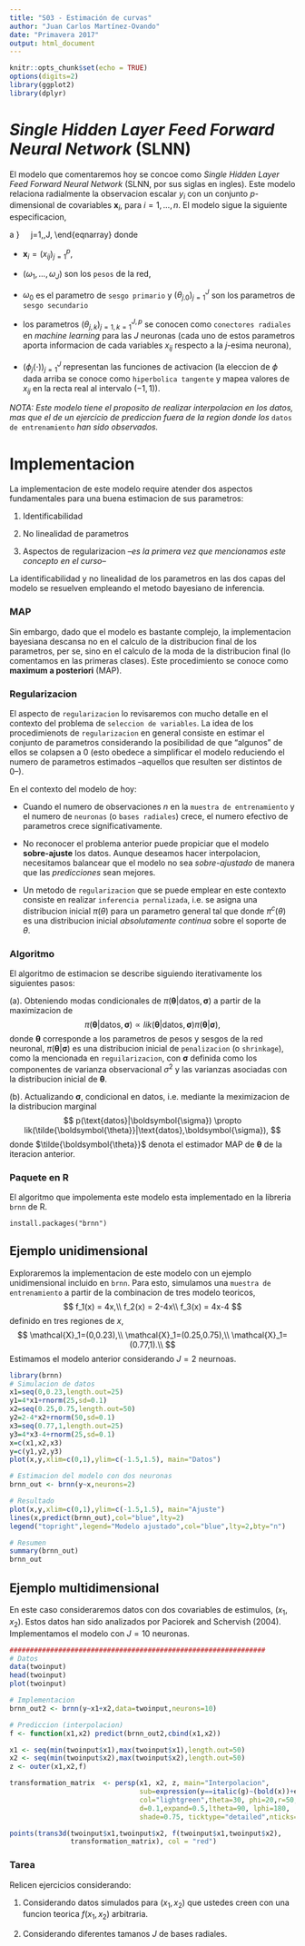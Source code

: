 ```yaml
---
title: "S03 - Estimación de curvas"
author: "Juan Carlos Martínez-Ovando"
date: "Primavera 2017"
output: html_document
---
```


```r
knitr::opts_chunk$set(echo = TRUE)
options(digits=2)
library(ggplot2)
library(dplyr)

```

# *Single Hidden Layer Feed Forward Neural Network* (SLNN)

El modelo que comentaremos hoy se concoe como *Single Hidden Layer Feed Forward Neural Network*  (SLNN, por sus siglas en ingles). Este modelo relaciona radialmente la observacion escalar $y_i$ con un conjunto $p$-dimensional de covariables $\boldsymbol{x}_i$, para $i=1,\ldots,n$. El modelo sigue la siguiente especificacion,

\begin{eqnarray}
  y_i|\boldsymbol{x}_i 
    & \sim &
    N\left(y|f(\boldsymbol{x}_i),\sigma^{2}\right),
    \ \ \ 
    \text{ para }
    \ \ \ 
    i=1,\ldots,n,
    \nonumber \\
  f(\boldsymbol{x}_i)
   & = &
   \omega_{0} + \sum_{j=1}^{J} \omega_j \phi_{j}(||\boldsymbol{x}_i,\boldsymbol{\theta}_j||),
   \nonumber \\
  ||\boldsymbol{x}_i,\boldsymbol{\theta}_j||
    & = & 
    \theta_{j,0} + \sum_{k=1}^{p}x_{i,j}\theta_{j,k},
    \nonumber \\
  \phi_{j}(s)
   & = &
   \frac{2}{1+e^{-2s}},
    \ \ \ 
    \text{ para }
    \ \ \ 
    j=1,\ldots,J,
   \nonumber
\end{eqnarray}
donde 

* $\boldsymbol{x}_i=(x_{ij})_{j=1}^{p}$,

* $(\omega_1, \ldots,\omega_J)$ son los `pesos` de la red, 

* $\omega_0$ es el parametro de `sesgo primario` y $(\theta_{j.0})_{j=1}^{J}$ son los parametros de `sesgo secundario`

* los parametros $(\theta_{j,k})_{j=1,k=1}^{J,p}$ se conocen como `conectores radiales` en $machine\ learning$ para las $J$ neuronas (cada uno de estos parametros aporta informacion de cada variables $x_{ij}$ respecto a la $j$-esima neurona), 

* $\left(\phi_j(\cdot)\right)_{j=1}^{J}$ representan las funciones de activacion (la eleccion de $\phi$ dada arriba se conoce como `hiperbolica tangente` y mapea valores de $x_{ij}$ en la recta real al intervalo $(-1,1)$). 

*NOTA: Este modelo tiene el proposito de realizar interpolacion en los datos, mas que el de un ejercicio de prediccion fuera de la region donde los* `datos de entrenamiento` *han sido observados.*

# Implementacion

La implementacion de este modelo require atender dos aspectos fundamentales para una buena estimacion de sus parametros:

1. Identificabilidad

2. No linealidad de parametros

3. Aspectos de regularizacion *--es la primera vez que mencionamos este concepto en el curso--*

La identificabilidad y no linealidad de los parametros en las dos capas del modelo se resuelven empleando el metodo bayesiano de inferencia. 

### MAP

Sin embargo, dado que el modelo es bastante complejo, la implementacion bayesiana descansa no en el calculo de la distribucion final de los parametros, per se, sino en el calculo de la moda de la distribucion final (lo comentamos en las primeras clases). Este procedimiento se conoce como **maximum a posteriori** (MAP). 

### Regularizacion

El aspecto de `regularizacion` lo revisaremos con mucho detalle en el contexto del problema de `seleccion de variables`. La idea de los procedimienots de `regularizacion` en general consiste en estimar el conjunto de parametros considerando la posibilidad de que "algunos" de ellos se colapsen a $0$ (esto obedece a simplificar el modelo reduciendo el numero de parametros estimados --aquellos que resulten ser distintos de $0$--).  

En el contexto del modelo de hoy:

* Cuando el numero de observaciones $n$ en la `muestra de entrenamiento` y el numero de `neuronas` (o `bases radiales`) crece, el numero efectivo de parametros crece significativamente.

* No reconocer el problema anterior puede propiciar que el modelo **sobre-ajuste** los datos. Aunque deseamos hacer interpolacion, necesitamos balancear que el modelo no sea *sobre-ajustado* de manera que las *predicciones* sean mejores.

* Un metodo de `regularizacion` que se puede emplear en este contexto consiste en realizar `inferencia pernalizada`, i.e. se asigna una distribucion inicial $\pi(\theta)$ para un parametro general tal que 
\begin{equation}
  \pi(\theta)=\alpha \delta_{0}(\theta)+(1-\alpha)\pi^{c}(\theta),
\end{equation}
donde $\pi^{c}(\theta)$ es una distribucion inicial *absolutamente continua* sobre el soporte de $\theta$.

### Algoritmo

El algoritmo de estimacion se describe siguiendo iterativamente los siguientes pasos:

(a). Obteniendo modas condicionales de $\pi(\boldsymbol{\theta}|\text{datos},\boldsymbol{\sigma})$ a partir de la maximizacion de
$$
\pi(\boldsymbol{\theta}|\text{datos},\boldsymbol{\sigma}) 
\propto
lik(\boldsymbol{\theta}|\text{datos},\boldsymbol{\sigma})
\pi(\boldsymbol{\theta}|\boldsymbol{\sigma}),
$$
donde $\boldsymbol{\theta}$ corresponde a los parametros de pesos y sesgos de la red neuronal, $\pi(\boldsymbol{\theta}|\boldsymbol{\sigma})$ es una distribucion inicial de `penalizacion` (o `shrinkage`), como la mencionada en `reguilarizacion`, con  $\boldsymbol{\sigma}$ definida como los componentes de varianza observacional $\sigma^{2}$ y las varianzas asociadas con la distribucion inicial de $\boldsymbol{\theta}$.

(b). Actualizando $\boldsymbol{\sigma}$, condicional en $\text{datos}$, i.e. mediante la meximizacion de la distribucion marginal 
$$
p(\text{datos}|\boldsymbol{\sigma})
\propto
lik(\tilde{\boldsymbol{\theta}}|\text{datos},\boldsymbol{\sigma}),
$$
donde $\tilde{\boldsymbol{\theta}}$ denota el estimador MAP de $\boldsymbol{\theta}$ de la iteracion anterior.

### Paquete en R

El algoritmo que impolementa este modelo esta implementado en la libreria `brnn` de R.
```
install.packages("brnn")
```

## Ejemplo unidimensional

Exploraremos la implementacion de este modelo con un ejemplo unidimensional incluido en `brnn`. Para esto, simulamos una `muestra de entrenamiento` a partir de la combinacion de tres modelo teoricos,
$$
f_1(x) = 4x,\\
f_2(x) = 2-4x\\
f_3(x) = 4x-4
$$
definido en tres regiones de $x$, 
$$
\mathcal{X}_1=(0,0.23),\\
\mathcal{X}_1=(0.25,0.75),\\
\mathcal{X}_1=(0.77,1).\\
$$
Estimamos el modelo anterior considerando $J=2$ neurnoas.
```r
library(brnn)
# Simulacion de datos
x1=seq(0,0.23,length.out=25)
y1=4*x1+rnorm(25,sd=0.1)
x2=seq(0.25,0.75,length.out=50)
y2=2-4*x2+rnorm(50,sd=0.1)
x3=seq(0.77,1,length.out=25)
y3=4*x3-4+rnorm(25,sd=0.1)
x=c(x1,x2,x3)
y=c(y1,y2,y3)
plot(x,y,xlim=c(0,1),ylim=c(-1.5,1.5), main="Datos")

# Estimacion del modelo con dos neuronas
brnn_out <- brnn(y~x,neurons=2)

# Resultado
plot(x,y,xlim=c(0,1),ylim=c(-1.5,1.5), main="Ajuste")
lines(x,predict(brnn_out),col="blue",lty=2)
legend("topright",legend="Modelo ajustado",col="blue",lty=2,bty="n")

# Resumen
summary(brnn_out)
brnn_out
```


## Ejemplo multidimensional

En este caso consideraremos datos con dos covariables de estimulos, $(x_1,x_2)$. Estos datos han sido analizados por Paciorek and Schervish (2004). Implementamos el modelo con $J=10$ neuronas.

```r
###############################################################
# Datos
data(twoinput)
head(twoinput)
plot(twoinput)

# Implementacion
brnn_out2 <- brnn(y~x1+x2,data=twoinput,neurons=10)

# Prediccion (interpolacion)
f <- function(x1,x2) predict(brnn_out2,cbind(x1,x2))

x1 <- seq(min(twoinput$x1),max(twoinput$x1),length.out=50)
x2 <- seq(min(twoinput$x2),max(twoinput$x2),length.out=50)
z <- outer(x1,x2,f)

transformation_matrix  <- persp(x1, x2, z, main="Interpolacion",
                                sub=expression(y==italic(g)~(bold(x))+e),
                                col="lightgreen",theta=30, phi=20,r=50,
                                d=0.1,expand=0.5,ltheta=90, lphi=180,
                                shade=0.75, ticktype="detailed",nticks=5)

points(trans3d(twoinput$x1,twoinput$x2, f(twoinput$x1,twoinput$x2),
               transformation_matrix), col = "red")
```

### Tarea

Relicen ejercicios considerando:

1. Considerando datos simulados para $(x_1,x_2)$ que ustedes creen con una funcion teorica $f(x_1,x_2)$ arbitraria.

2. Considerando diferentes tamanos $J$ de bases radiales.